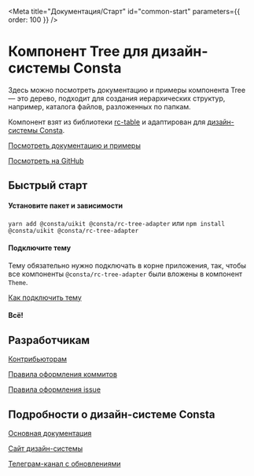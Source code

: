 
<Meta title="Документация/Старт" id="common-start" parameters={{ order: 100 }} />

# Компонент Tree для дизайн-системы Consta

Здесь можно посмотреть документацию и примеры компонента Tree — это дерево,
подходит для создания иерархических структур, например, каталога файлов, разложенных по папкам.

Компонент взят из библиотеки [rc-table](https://github.com/react-component/table) и адаптирован для [дизайн-системы Consta](https://consta.gazprom-neft.ru/).

[Посмотреть документацию и примеры](?path=/docs/components-tree--playground)

[Посмотреть на GitHub](https://github.com/gazprom-neft/tree)

## Быстрый старт

#### Установите пакет и зависимости

`yarn add @consta/uikit @consta/rc-tree-adapter` или `npm install @consta/uikit @consta/rc-tree-adapter`

#### Подключите тему

Тему обязательно нужно подключать в корне приложения, так, чтобы все компоненты `@consta/rc-tree-adapter` были вложены в компонент `Theme`.

[Как подключить тему](https://consta-uikit.vercel.app/?path=/docs/thematization-how-to-connect-theme--page)

#### Всë!

## Разработчикам

[Контрибьюторам](https://consta-uikit.vercel.app/?path=/docs/common-develop-contributors--page)

[Правила оформления коммитов](https://consta-uikit.vercel.app/?path=/docs/common-develop-commits-style--page)

[Правила оформления issue](https://consta-uikit.vercel.app/?path=/docs/common-develop-issues--page)

## Подробности о дизайн-системе Consta

[Основная документация](https://consta-uikit.vercel.app/?path=/docs/common-about--page)

[Сайт дизайн-системы](https://consta.gazprom-neft.ru/)

[Телеграм-канал с обновлениями](https://t.me/consta_ui_releases)
